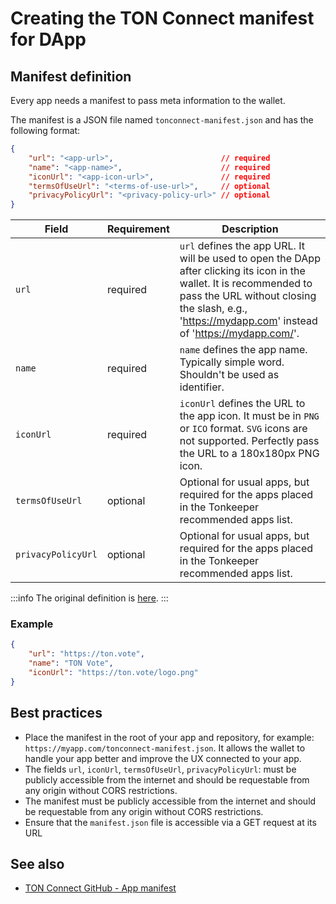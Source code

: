 

# Creating the TON Connect manifest for DApp

## Manifest definition 

Every app needs a manifest to pass meta information to the wallet. 

The manifest is a JSON file named `tonconnect-manifest.json` and has the following format:

```json
{
    "url": "<app-url>",                        // required
    "name": "<app-name>",                      // required
    "iconUrl": "<app-icon-url>",               // required
    "termsOfUseUrl": "<terms-of-use-url>",     // optional
    "privacyPolicyUrl": "<privacy-policy-url>" // optional
}
```

|Field|Requirement| Description                                                                                                                                                                                                      |
|---|---|------------------------------------------------------------------------------------------------------------------------------------------------------------------------------------------------------------------|
|`url` |required| `url` defines the app URL.  It will be used to open the DApp after clicking its icon in the wallet. It is recommended to pass the URL without closing the slash, e.g., 'https://mydapp.com' instead of 'https://mydapp.com/'. |
| `name`|required| `name` defines the app name. Typically simple word. Shouldn't be used as identifier.                                                                                                                             |
| `iconUrl`| required | `iconUrl` defines the URL to the app icon. It must be in `PNG` or `ICO` format. `SVG` icons are not supported. Perfectly pass the URL to a 180x180px PNG icon.                                                                   |
| `termsOfUseUrl` |optional| Optional for usual apps, but required for the apps placed in the Tonkeeper recommended apps list.                                                                                                       |
| `privacyPolicyUrl` | optional | Optional for usual apps, but required for the apps placed in the Tonkeeper recommended apps list.                                                                                                       |

:::info
The original definition is [here](https://github.com/ton-blockchain/ton-connect/blob/main/requests-responses.md#app-manifest).
:::

### Example

```json
{
    "url": "https://ton.vote",
    "name": "TON Vote",
    "iconUrl": "https://ton.vote/logo.png"
}
```
## Best practices

- Place the manifest in the root of your app and repository, for example: `https://myapp.com/tonconnect-manifest.json`. It allows the wallet to handle your app better and improve the UX connected to your app.
- The fields `url`, `iconUrl`, `termsOfUseUrl`, `privacyPolicyUrl`: must be publicly accessible from the internet and should be requestable from any origin without CORS restrictions.
- The manifest must be publicly accessible from the internet and should be requestable from any origin without CORS restrictions.
- Ensure that the `manifest.json` file is accessible via a GET request at its URL

## See also
- [TON Connect GitHub - App manifest](https://github.com/ton-blockchain/ton-connect/blob/main/requests-responses.md#app-manifest)

<Feedback />

